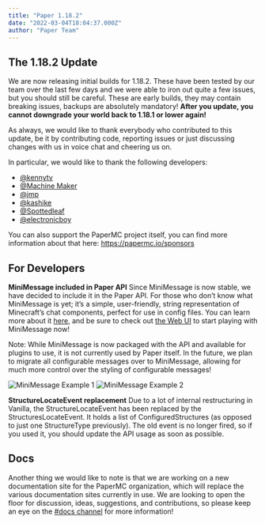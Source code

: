 ```yaml
---
title: "Paper 1.18.2"
date: "2022-03-04T18:04:37.000Z"
author: "Paper Team"
---
```


## The 1.18.2 Update

We are now releasing initial builds for 1.18.2. These have been tested by our team over the last few days and we were able to iron out quite a few issues, but you should still be careful. These are early builds, they may contain breaking issues, backups are absolutely mandatory! **After you update, you cannot downgrade your world back to 1.18.1 or lower again!**

As always, we would like to thank everybody who contributed to this update, be it by contributing code, reporting issues or just discussing changes with us in voice chat and cheering us on.

In particular, we would like to thank the following developers:

- [@kennytv](https://github.com/sponsors/kennytv)
- [@Machine Maker](https://github.com/sponsors/Machine-Maker)
- [@jmp](https://github.com/sponsors/jpenilla/)
- [@kashike](https://github.com/sponsors/kashike)
- [@Spottedleaf](https://www.patreon.com/Spottedleaf)
- [@electronicboy](https://www.paypal.com/paypalme/ShaneFreeder)

You can also support the PaperMC project itself, you can find more information about that here: https://papermc.io/sponsors

## For Developers

**MiniMessage included in Paper API**
Since MiniMessage is now stable, we have decided to include it in the Paper API. For those who don’t know what MiniMessage is yet; it’s a simple, user-friendly, string representation of Minecraft’s chat components, perfect for use in config files. You can learn more about it [here](https://docs.adventure.kyori.net/minimessage/), and be sure to check out [the Web UI](https://webui.adventure.kyori.net) to start playing with MiniMessage now!

Note: While MiniMessage is now packaged with the API and available for plugins to use, it is not currently used by Paper itself. In the future, we plan to migrate all configurable messages over to MiniMessage, allowing for much more control over the styling of configurable messages!

![MiniMessage Example 1](../../assets/blog/mm-ex-1.png)
![MiniMessage Example 2](../../assets/blog/mm-ex-2.png)

**StructureLocateEvent replacement**
Due to a lot of internal restructuring in Vanilla, the StructureLocateEvent has been replaced by the StructuresLocateEvent. It holds a list of ConfiguredStructures (as opposed to just one StructureType previously). The old event is no longer fired, so if you used it, you should update the API usage as soon as possible.

## Docs

Another thing we would like to note is that we are working on a new documentation site for the PaperMC organization, which will replace the various documentation sites currently in use. We are looking to open the floor for discussion, ideas, suggestions, and contributions, so please keep an eye on the [#docs channel](https://discord.gg/papermc) for more information!
